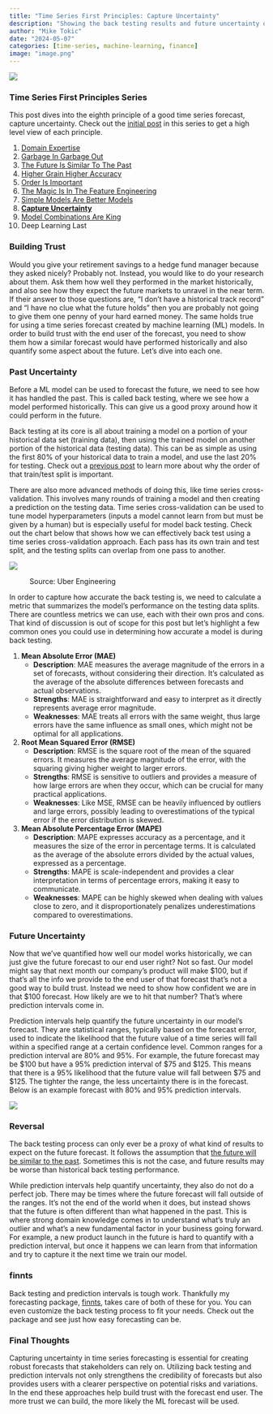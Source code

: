 ```yaml
---
title: "Time Series First Principles: Capture Uncertainty"
description: "Showing the back testing results and future uncertainty of a model's forecast builds more trust"
author: "Mike Tokic"
date: "2024-05-07"
categories: [time-series, machine-learning, finance]
image: "image.png"
---
```


![](./image.png)

### Time Series First Principles Series

This post dives into the eighth principle of a good time series forecast, capture uncertainty. Check out the [initial post](https://mftokic.github.io/posts/2024-03-26-time-series-first-principles-initial/) in this series to get a high level view of each principle. 

1. [Domain Expertise](https://mftokic.github.io/posts/2024-04-02-time-series-domain-expertise/)
2. [Garbage In Garbage Out](https://mftokic.github.io/posts/2024-04-08-time-series-garbage/)
3. [The Future Is Similar To The Past](https://mftokic.github.io/posts/2024-04-11-time-series-past-future/)
4. [Higher Grain Higher Accuracy](https://mftokic.github.io/posts/2024-04-18-time-series-grain/)
5. [Order Is Important](https://mftokic.github.io/posts/2024-04-23-time-series-order/)
6. [The Magic Is In The Feature Engineering](https://mftokic.github.io/posts/2024-05-01-time-series-features/)
7. [Simple Models Are Better Models](https://mftokic.github.io/posts/2024-05-03-time-series-simple-models/)
8. [**Capture Uncertainty**](https://mftokic.github.io/posts/2024-05-07-time-series-capture-uncertainty/)
9. [Model Combinations Are King](https://mftokic.github.io/posts/2024-05-28-time-series-model-avg/)
10. Deep Learning Last

### Building Trust

Would you give your retirement savings to a hedge fund manager because they asked nicely? Probably not. Instead, you would like to do your research about them. Ask them how well they performed in the market historically, and also see how they expect the future markets to unravel in the near term. If their answer to those questions are, "I don't have a historical track record" and "I have no clue what the future holds" then you are probably not going to give them one penny of your hard earned money. The same holds true for using a time series forecast created by machine learning (ML) models. In order to build trust with the end user of the forecast, you need to show them how a similar forecast would have performed historically and also quantify some aspect about the future. Let's dive into each one. 

### Past Uncertainty

Before a ML model can be used to forecast the future, we need to see how it has handled the past. This is called back testing, where we see how a model performed historically. This can give us a good proxy around how it could perform in the future. 

Back testing at its core is all about training a model on a portion of your historical data set (training data), then using the trained model on another portion of the historical data (testing data). This can be as simple as using the first 80% of your historical data to train a model, and use the last 20% for testing. Check out a [previous post](https://mftokic.github.io/posts/2024-04-23-time-series-order/) to learn more about why the order of that train/test split is important. 

There are also more advanced methods of doing this, like time series cross-validation. This involves many rounds of training a model and then creating a prediction on the testing data. Time series cross-validation can be used to tune model hyperparameters (inputs a model cannot learn from but must be given by a human) but is especially useful for model back testing. Check out the chart below that shows how we can effectively back test using a time series cross-validation approach. Each pass has its own train and test split, and the testing splits can overlap from one pass to another. 

![](./chart1.png)

: Source: Uber Engineering

In order to capture how accurate the back testing is, we need to calculate a metric that summarizes the model's performance on the testing data splits. There are countless metrics we can use, each with their own pros and cons. That kind of discussion is out of scope for this post but let's highlight a few common ones you could use in determining how accurate a model is during back testing. 

1. **Mean Absolute Error (MAE)**
    - **Description**: MAE measures the average magnitude of the errors in a set of forecasts, without considering their direction. It's calculated as the average of the absolute differences between forecasts and actual observations.
    - **Strengths**: MAE is straightforward and easy to interpret as it directly represents average error magnitude.
    - **Weaknesses**: MAE treats all errors with the same weight, thus large errors have the same influence as small ones, which might not be optimal for all applications.
2. **Root Mean Squared Error (RMSE)**
    - **Description**: RMSE is the square root of the mean of the squared errors. It measures the average magnitude of the error, with the squaring giving higher weight to larger errors.
    - **Strengths**: RMSE is sensitive to outliers and provides a measure of how large errors are when they occur, which can be crucial for many practical applications.
    - **Weaknesses**: Like MSE, RMSE can be heavily influenced by outliers and large errors, possibly leading to overestimations of the typical error if the error distribution is skewed.
3. **Mean Absolute Percentage Error (MAPE)**
    - **Description**: MAPE expresses accuracy as a percentage, and it measures the size of the error in percentage terms. It is calculated as the average of the absolute errors divided by the actual values, expressed as a percentage.
    - **Strengths**: MAPE is scale-independent and provides a clear interpretation in terms of percentage errors, making it easy to communicate.
    - **Weaknesses**: MAPE can be highly skewed when dealing with values close to zero, and it disproportionately penalizes underestimations compared to overestimations.

### Future Uncertainty

Now that we've quantified how well our model works historically, we can just give the future forecast to our end user right? Not so fast. Our model might say that next month our company's product will make $100, but if that's all the info we provide to the end user of that forecast that's not a good way to build trust. Instead we need to show how confident we are in that $100 forecast. How likely are we to hit that number? That's where prediction intervals come in. 

Prediction intervals help quantify the future uncertainty in our model's forecast. They are statistical ranges, typically based on the forecast error, used to indicate the likelihood that the future value of a time series will fall within a specified range at a certain confidence level. Common ranges for a prediction interval are 80% and 95%. For example, the future forecast may be $100 but have a 95% prediction interval of $75 and $125. This means that there is a 95% likelihood that the future value will fall between $75 and $125. The tighter the range, the less uncertainty there is in the forecast. Below is an example forecast with 80% and 95% prediction intervals. 

![](./chart2.png)

### Reversal

The back testing process can only ever be a proxy of what kind of results to expect on the future forecast. It follows the assumption that [the future will be similar to the past](https://mftokic.github.io/posts/2024-04-11-time-series-past-future/). Sometimes this is not the case, and future results may be worse than historical back testing performance. 

While prediction intervals help quantify uncertainty, they also do not do a perfect job. There may be times where the future forecast will fall outside of the ranges. It's not the end of the world when it does, but instead shows that the future is often different than what happened in the past. This is where strong domain knowledge comes in to understand what's truly an outlier and what's a new fundamental factor in your business going forward. For example, a new product launch in the future is hard to quantify with a prediction interval, but once it happens we can learn from that information and try to capture it the next time we train our model. 

### finnts

Back testing and prediction intervals is tough work. Thankfully my forecasting package, [finnts](https://microsoft.github.io/finnts/index.html), takes care of both of these for you. You can even customize the back testing process to fit your needs. Check out the package and see just how easy forecasting can be. 

### Final Thoughts

Capturing uncertainty in time series forecasting is essential for creating robust forecasts that stakeholders can rely on.  Utilizing back testing and prediction intervals not only strengthens the credibility of forecasts but also provides users with a clearer perspective on potential risks and variations. In the end these approaches help build trust with the forecast end user. The more trust we can build, the more likely the ML forecast will be used. 
